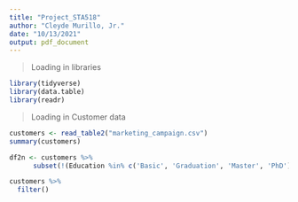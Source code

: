 ```yaml
---
title: "Project_STA518"
author: "Cleyde Murillo, Jr."
date: "10/13/2021"
output: pdf_document
---
```


> Loading in libraries

```r
library(tidyverse)
library(data.table)
library(readr)
```

> Loading in Customer data

```r
customers <- read_table2("marketing_campaign.csv")
summary(customers)
```

```r
df2n <- customers %>% 
      subset(!(Education %in% c('Basic', 'Graduation', 'Master', 'PhD')) | is.na(Response))

customers %>% 
  filter()
```

